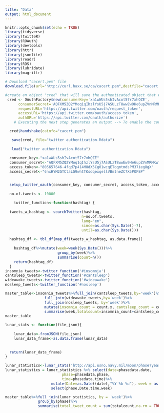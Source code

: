 ```yaml
---
title: "Data"
output: html_document
---
```


```r
knitr::opts_chunk$set(echo = TRUE)
library(tidyverse)
library(twitteR)
library(ROAuth)
library(devtools)
library(httr)
library(jsonlite)
library(readr)
library(RDS)
library(lubridate)
library(magrittr)
```

```r
# Download "cacert.pem" file
download.file(url="http://curl.haxx.se/ca/cacert.pem",destfile="cacert.pem")

#create an object "cred" that will save the authenticated object that we can use for later sessions
 cred <- OAuthFactory$new(consumerKey='xa1wWUs5shIvAcot57r7xhQZE',
      consumerSecret='AQFXM5ZQ2YMoq1qIhzlYsU5j7ASULzT8wwEw9He6upZVnMRMKw',
      requestURL='https://api.twitter.com/oauth/request_token',
      accessURL='https://api.twitter.com/oauth/access_token',
      authURL='https://api.twitter.com/oauth/authorize')
 	# Executing the next step generates an output --> To enable the connection, please direct your web browser to: <hyperlink> . Note:  You only need to do this part once

  cred$handshake(cainfo="cacert.pem")

   save(cred, file="twitter authentication.Rdata")
   
   load("twitter authentication.Rdata")
   
  consumer_key<-"xa1wWUs5shIvAcot57r7xhQZE"
  consumer_secret<-"AQFXM5ZQ2YMoq1qIhzlYsU5j7ASULzT8wwEw9He6upZVnMRMKw"
  access_token<-"805657646-4fqd7p414MUdX5Cg01wcqEToqmtmdsPM37ieg8gX"
  access_secret<-"6nxHYM2GTCtaLG9whtTKsdqexqellVBmtneZC7X5POPEP"


  setup_twitter_oauth(consumer_key, consumer_secret, access_token, access_secret)
   
  no.of.tweets <- 10000
  
    twitter_function<-function(hashtag) {
    
  tweets_w_hashtag <- searchTwitter(hashtag, 
                                   n=no.of.tweets, 
                                   lang="en", 
                                   since=as.char(Sys.Date()-7),
                                   until=as.char(Sys.Date()))
  
  hashtag_df <- tbl_df(map_df(tweets_w_hashtag, as.data.frame))
 
    hashtag_df%>%mutate(week=week(Sys.Date()))%>%
                        group_by(week)%>%
                        summarise(count=n())
    return(hashtag_df)
  }
insomnia_tweets<-twitter_function('#insomnia')
cantsleep_tweets<-twitter_function('#cantsleep')
wideawake_tweets<-twitter_function('#wideawake')
nosleep_tweets<-twitter_function('#nosleep')

master_table<-insomnia_tweets%>%full_join(cantsleep_tweets,by='week')%>%
                  full_join(wideawake_tweets,by='week')%>%
                  full_join(nosleep_tweets, by='week')%>%
                  mutate(insomnia_count = count.x, cantsleep_count = count.y, wideawake_count = count.x.x, nosleep_count = count.y.y)%>%
                  summarise(week,totalcount=insomnia_count+cantsleep_count+wideawake_count+nosleep_count)
master_table

```




```r
lunar_stats <- function(file_json){
    
    lunar_data<-fromJSON(file_json)
    lunar_data_frame<-as.data.frame(lunar_data)
    
   
  return(lunar_data_frame)
}

lunar_statistics<-lunar_stats('http://api.usno.navy.mil/moon/phase?year=2017')
lunar_statistics = lunar_statistics %>% select(date=phasedata.date,
                          phase=phasedata.phase,
                          time=phasedata.time)%>%
                     mutate(Date=as.Date((date),"%Y %b %d"), week = as.numeric(week(Date)))%>%
                     select(phase,Date,time,week)


```
```r

master_table%>%full_join(lunar_statistics, by = 'week')%>%
               group_by(phase)%>%
               summarise(total_tweet_count = sum(totalcount,na.rm = TRUE), average_tweet_count = total_tweet_count/13)
```

